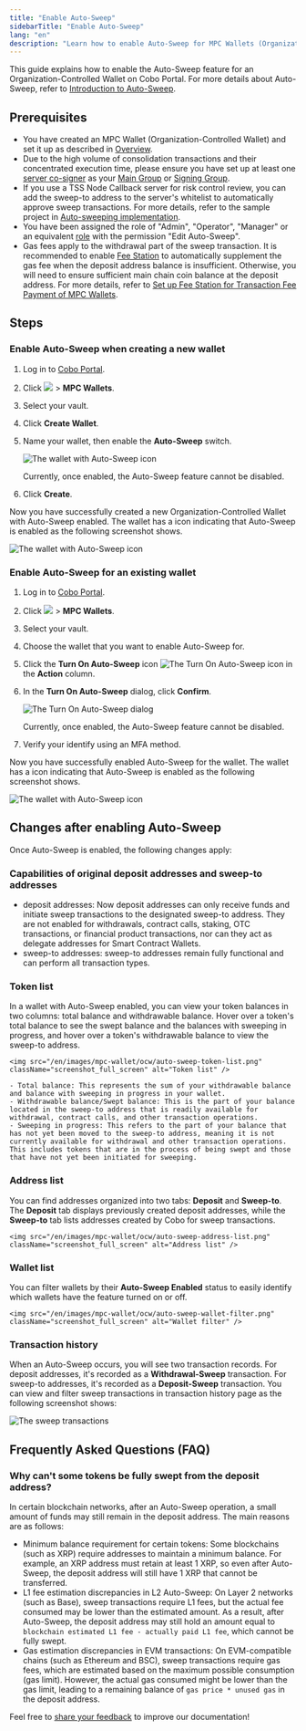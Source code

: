 ```yaml
---
title: "Enable Auto-Sweep"
sidebarTitle: "Enable Auto-Sweep"
lang: "en"
description: "Learn how to enable Auto-Sweep for MPC Wallets (Organization-Controlled Wallets) and explore the resulting updates to wallet features and transaction management."
---
```


This guide explains how to enable the Auto-Sweep feature for an Organization-Controlled Wallet on Cobo Portal. For more details about Auto-Sweep, refer to [Introduction to Auto-Sweep](/en/portal/mpc-wallets/ocw/auto-sweep-overview).

## Prerequisites
- You have created an MPC Wallet (Organization-Controlled Wallet) and set it up as described in [Overview](/en/portal/mpc-wallets/ocw/set-up).
- Due to the high volume of consolidation transactions and their concentrated execution time, please ensure you have set up at least one [server co-signer](https://www.cobo.com/developers/v2/guides/mpc-wallets/server-co-signer/tss-node-overview) as your [Main Group](/en/portal/mpc-wallets/ocw/holder-group-main-group) or [Signing Group](/en/portal/mpc-wallets/ocw/holder-group-signing-group).
- If you use a TSS Node Callback server for risk control review, you can add the sweep-to address to the server's whitelist to automatically approve sweep transactions. For more details, refer to the sample project in [Auto-sweeping implementation](https://www.cobo.com/developers/v2/guides/mpc-wallets/server-co-signer/risk-control-best-practices#auto-sweeping-implementation).
- You have been assigned the role of "Admin", "Operator", "Manager" or an equivalent [role](/en/portal/organization/roles-and-permissions) with the permission "Edit Auto-Sweep".
- Gas fees apply to the withdrawal part of the sweep transaction. It is recommended to enable [Fee Station](/en/portal/fee-station/introduction) to automatically supplement the gas fee when the deposit address balance is insufficient. Otherwise, you will need to ensure sufficient main chain coin balance at the deposit address.
<Info>For more details, refer to [Set up Fee Station for Transaction Fee Payment of MPC Wallets](/en/portal/fee-station/set-up-for-mpc).</Info>

## Steps

### Enable Auto-Sweep when creating a new wallet

1. Log in to [Cobo Portal](https://portal.cobo.com/login).
2. Click <img src="/en/images/mpc-wallet/wallets-icon.svg" className="icon"></img> > **MPC Wallets**.
3. Select your vault.
4. Click **Create Wallet**.
5. Name your wallet, then enable the **Auto-Sweep** switch. 

    <img src="/en/images/mpc-wallet/ocw/enable-auto-sweep.png" className="screenshot_modal" alt="The wallet with Auto-Sweep icon" />

    <Warning>Currently, once enabled, the Auto-Sweep feature cannot be disabled.</Warning>

6. Click **Create**.

Now you have successfully created a new Organization-Controlled Wallet with Auto-Sweep enabled. The wallet has a icon indicating that Auto-Sweep is enabled as the following screenshot shows.

<img src="/en/images/mpc-wallet/ocw/auto-sweep-icon.png" className="screenshot_full_screen" alt="The wallet with Auto-Sweep icon" />

### Enable Auto-Sweep for an existing wallet

1. Log in to [Cobo Portal](https://portal.cobo.com/login).
2. Click <img src="/en/images/mpc-wallet/wallets-icon.svg" className="icon"></img> > **MPC Wallets**.
3. Select your vault.
4. Choose the wallet that you want to enable Auto-Sweep for.
5. Click the **Turn On Auto-Sweep** icon <img src="/en/images/mpc-wallet/ocw/icon_sweep.png" className="icon" alt="The Turn On Auto-Sweep icon" /> in the **Action** column.
6. In the **Turn On Auto-Sweep** dialog, click **Confirm**.

    <img src="/en/images/mpc-wallet/ocw/turn-on-auto-sweep.png" className="screenshot_modal" alt="The Turn On Auto-Sweep dialog" />

    <Warning>Currently, once enabled, the Auto-Sweep feature cannot be disabled.</Warning>

6. Verify your identify using an MFA method.

Now you have successfully enabled Auto-Sweep for the wallet. The wallet has a icon indicating that Auto-Sweep is enabled as the following screenshot shows.

<img src="/en/images/mpc-wallet/ocw/auto-sweep-icon.png" className="screenshot_full_screen" alt="The wallet with Auto-Sweep icon" />

## Changes after enabling Auto-Sweep

Once Auto-Sweep is enabled, the following changes apply:

### Capabilities of original deposit addresses and sweep-to addresses
- deposit addresses: Now deposit addresses can only receive funds and initiate sweep transactions to the designated sweep-to address. They are not enabled for withdrawals, contract calls, staking, OTC transactions, or financial product transactions, nor can they act as delegate addresses for Smart Contract Wallets.
- sweep-to addresses: sweep-to addresses remain fully functional and can perform all transaction types.

### Token list
In a wallet with Auto-Sweep enabled, you can view your token balances in two columns: total balance and withdrawable balance. Hover over a token's total balance to see the swept balance and the balances with sweeping in progress, and hover over a token's withdrawable balance to view the sweep-to address.

    <img src="/en/images/mpc-wallet/ocw/auto-sweep-token-list.png" className="screenshot_full_screen" alt="Token list" />

    - Total balance: This represents the sum of your withdrawable balance and balance with sweeping in progress in your wallet.
    - Withdrawable balance/Swept balance: This is the part of your balance located in the sweep-to address that is readily available for withdrawal, contract calls, and other transaction operations.
    - Sweeping in progress: This refers to the part of your balance that has not yet been moved to the sweep-to address, meaning it is not currently available for withdrawal and other transaction operations. This includes tokens that are in the process of being swept and those that have not yet been initiated for sweeping.

### Address list
You can find addresses organized into two tabs: **Deposit** and **Sweep-to**. The **Deposit** tab displays previously created deposit addresses, while the **Sweep-to** tab lists addresses created by Cobo for sweep transactions.

    <img src="/en/images/mpc-wallet/ocw/auto-sweep-address-list.png" className="screenshot_full_screen" alt="Address list" />

### Wallet list
You can filter wallets by their **Auto-Sweep Enabled** status to easily identify which wallets have the feature turned on or off.

    <img src="/en/images/mpc-wallet/ocw/auto-sweep-wallet-filter.png" className="screenshot_full_screen" alt="Wallet filter" />

### Transaction history
When an Auto-Sweep occurs, you will see two transaction records. For deposit addresses, it's recorded as a **Withdrawal-Sweep** transaction. For sweep-to addresses, it's recorded as a **Deposit-Sweep** transaction.
You can view and filter sweep transactions in transaction history page as the following screenshot shows:

<img src="/en/images/mpc-wallet/ocw/tx-history.png" className="screenshot_full_screen" alt="The sweep transactions" />

## Frequently Asked Questions (FAQ)  

### Why can't some tokens be fully swept from the deposit address?  

In certain blockchain networks, after an Auto-Sweep operation, a small amount of funds may still remain in the deposit address. The main reasons are as follows:  

- Minimum balance requirement for certain tokens: Some blockchains (such as XRP) require addresses to maintain a minimum balance. For example, an XRP address must retain at least 1 XRP, so even after Auto-Sweep, the deposit address will still have 1 XRP that cannot be transferred.  
- L1 fee estimation discrepancies in L2 Auto-Sweep: On Layer 2 networks (such as Base), sweep transactions require L1 fees, but the actual fee consumed may be lower than the estimated amount. As a result, after Auto-Sweep, the deposit address may still hold an amount equal to `blockchain estimated L1 fee - actually paid L1 fee`, which cannot be fully swept.  
- Gas estimation discrepancies in EVM transactions: On EVM-compatible chains (such as Ethereum and BSC), sweep transactions require gas fees, which are estimated based on the maximum possible consumption (gas limit). However, the actual gas consumed might be lower than the gas limit, leading to a remaining balance of `gas price * unused gas` in the deposit address.  

<Tip>Feel free to [share your feedback](https://forms.zohopublic.com/cobo/form/DocumentFeedbackForm/formperma/QvLOhxJv1_JMsJ-1dleZ8Itb_7rzN-LtgvsDdxosoVI?referrername=manuals) to improve our documentation!</Tip>